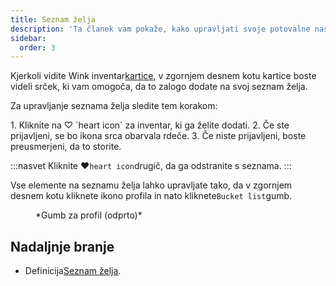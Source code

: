 ```yaml
---
title: Seznam želja
description: 'Ta članek vam pokaže, kako upravljati svoje potovalne nastavitve na Winku'
sidebar:
  order: 3
---
```


Kjerkoli vidite Wink inventar[kartice](/studio/cards), v zgornjem desnem kotu kartice boste videli srček, ki vam omogoča, da to zalogo dodate na svoj seznam želja.

Za upravljanje seznama želja sledite tem korakom:

<Steps>
  1. Kliknite na ♡ `heart icon` za inventar, ki ga želite dodati.
  2. Če ste prijavljeni, se bo ikona srca obarvala rdeče.
  3. Če niste prijavljeni, boste preusmerjeni, da to storite.
</Steps>


:::nasvet
Kliknite ♥️`heart icon`drugič, da ga odstranite s seznama.
:::

Vse elemente na seznamu želja lahko upravljate tako, da v zgornjem desnem kotu kliknete ikono profila in nato kliknete`Bucket list`gumb.

<figure>
  <CloudinaryImage width="350" height="404" resize="scale" quality="best" alt="Gumb za račun po overitvi" src="academy/account-button-auth-open" errorImage="noimage_opaque_nyrtl0.png" />

  <figcaption>*Gumb za profil (odprto)*</figcaption>
</figure>


## Nadaljnje branje

* Definicija[Seznam želja](https://en.wikipedia.org/wiki/Bucket_list).

